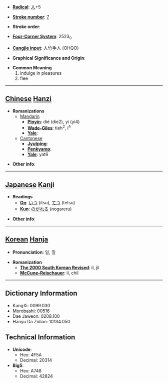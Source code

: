 * '''[[Wiktionary:Chinese radical index| Radical]]''': [[Wiktionary:Chinese radical index 人|人]]+5

* '''[[Wiktionary:Chinese total strokes index|Stroke number]]''': [[Wiktionary:Chinese total strokes index 7|7]]

* '''Stroke order''': 

* '''[[Wiktionary:Chinese four corner index|Four-Corner System]]''': 2523<sub>0</sub>

* '''[[Wiktionary:Chinese Cangjie index|Cangjie input]]''': 人竹手人 (OHQO)

* '''Graphical Significance and Origin''': 

* '''Common Meaning'''
*#indulge in pleasures
*# flee


----

== [[Chinese]] [[Hanzi]] ==

* '''Romanizations'''
** [[Mandarin]]
*** '''[[Pinyin]]''': dié (die2), yì (yi4)
*** '''[[Wade-Giles]]''': tieh<sup>2</sup>, i<sup>4</sup>
*** '''[[Yale]]''': 
**[[Cantonese]]
***'''[[Jyutping]]''':
***'''[[Penkyamp]]''': 
***'''[[Yale]]''': yat6

* '''Other info''': 

----

== [[Japanese]] [[Kanji]] ==

* '''Readings'''
** '''[[On]]''': [[いつ]] (itsu), [[てつ]] (tetsu)
** '''[[Kun]]''': [[のがれる]] (nogareru)

* '''Other info''':  

----

== [[Korean]] [[Hanja]] ==

* '''Pronunciation''': 일, 질

* '''Romanization'''
** '''[[The 2000 South Korean Revised Romanization|The 2000 South Korean Revised]]''': il, jil
** '''[[McCune-Reischauer]]''': il, chil

----

== Dictionary Information ==

* KangXi: 0099.030
* Morobashi: 00516
* Dae Jaweon: 0208.100
* Hanyu Da Zidian: 10134.050

== Technical Information ==

* '''Unicode''':
** Hex: 4F5A
** Decimal: 20314
* '''Big5''':
** Hex: A748
** Decimal: 42824